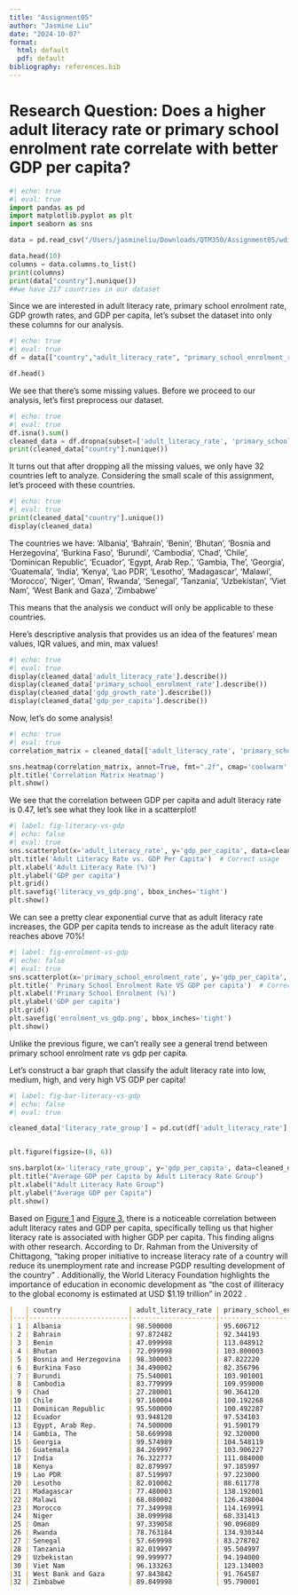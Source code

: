 ```yaml
---
title: "Assignment05"
author: "Jasmine Liu"
date: "2024-10-07"
format:
  html: default
  pdf: default
bibliography: references.bib
---
```

# Research Question: Does a higher adult literacy rate or primary school enrolment rate correlate with better GDP per capita?
```python
#| echo: true
#| eval: true
import pandas as pd
import matplotlib.pyplot as plt
import seaborn as sns

data = pd.read_csv("/Users/jasmineliu/Downloads/QTM350/Assignment05/wdi.csv")

data.head(10)
columns = data.columns.to_list()
print(columns)
print(data["country"].nunique()) 
##we have 217 countries in our dataset
```

Since we are interested in adult literacy rate, primary school enrolment rate, GDP growth rates, and GDP per capita, let's subset the dataset into only these columns for our analysis.

```python
#| echo: true
#| eval: true
df = data[["country","adult_literacy_rate", "primary_school_enrolment_rate", "gdp_growth_rate", "gdp_per_capita"]]

df.head()
```

We see that there's some missing values. Before we proceed to our analysis, let's first preprocess our dataset.

```python
#| echo: true
#| eval: true
df.isna().sum()
cleaned_data = df.dropna(subset=['adult_literacy_rate', 'primary_school_enrolment_rate', 'gdp_growth_rate', 'gdp_per_capita'])
print(cleaned_data["country"].nunique())
```

It turns out that after dropping all the missing values, we only have 32 countries left to analyze. Considering the small scale of this assignment, let's proceed with these countries.

```python
#| echo: true
#| eval: true
print(cleaned_data["country"].unique())
display(cleaned_data)
```

The countries we have:     'Albania', 'Bahrain', 'Benin', 'Bhutan', 'Bosnia and Herzegovina',
    'Burkina Faso', 'Burundi', 'Cambodia', 'Chad', 'Chile',
    'Dominican Republic', 'Ecuador', 'Egypt, Arab Rep.', 'Gambia, The',
    'Georgia', 'Guatemala', 'India', 'Kenya', 'Lao PDR', 'Lesotho',
    'Madagascar', 'Malawi', 'Morocco', 'Niger', 'Oman', 'Rwanda',
    'Senegal', 'Tanzania', 'Uzbekistan', 'Viet Nam',
    'West Bank and Gaza', 'Zimbabwe'


This means that the analysis we conduct will only be applicable to these countries.


Here's descriptive analysis that provides us an idea of the features' mean values, IQR values, and min, max values!
```python
#| echo: true
#| eval: true
display(cleaned_data['adult_literacy_rate'].describe())
display(cleaned_data['primary_school_enrolment_rate'].describe())
display(cleaned_data['gdp_growth_rate'].describe())
display(cleaned_data['gdp_per_capita'].describe())
```


Now, let's do some analysis!
```python
#| echo: true
#| eval: true
correlation_matrix = cleaned_data[['adult_literacy_rate', 'primary_school_enrolment_rate', 'gdp_growth_rate', 'gdp_per_capita']].corr()

sns.heatmap(correlation_matrix, annot=True, fmt=".2f", cmap='coolwarm', square=True, cbar_kws={"shrink": .8})
plt.title('Correlation Matrix Heatmap')
plt.show()

```

We see that the correlation between GDP per capita and adult literacy rate is 0.47, let's see what they look like in a scatterplot!


```python
#| label: fig-literacy-vs-gdp
#| echo: false
#| eval: true
sns.scatterplot(x='adult_literacy_rate', y='gdp_per_capita', data=cleaned_data)
plt.title('Adult Literacy Rate vs. GDP Per Capita')  # Correct usage
plt.xlabel('Adult Literacy Rate (%)')
plt.ylabel('GDP per capita')
plt.grid()
plt.savefig('literacy_vs_gdp.png', bbox_inches='tight')
plt.show()
```

We can see a pretty clear exponential curve that as adult literacy rate increases, the GDP per capita tends to increase as the adult literacy rate reaches above 70%!

```python
#| label: fig-enrolment-vs-gdp
#| echo: false
#| eval: true
sns.scatterplot(x='primary_school_enrolment_rate', y='gdp_per_capita', data=cleaned_data)
plt.title(' Primary School Enrolment Rate VS GDP per capita')  # Correct usage
plt.xlabel('Primary School Enrolment (%)')
plt.ylabel('GDP per capita')
plt.grid()
plt.savefig('enrolment_vs_gdp.png', bbox_inches='tight')
plt.show()

```

Unlike the previous figure, we can't really see a general trend between primary school enrolment rate vs gdp per capita.

Let's construct a bar graph that classify the adult literacy rate into low, medium, high, and very high VS GDP per capita!

```python
#| label: fig-bar-literacy-vs-gdp
#| echo: false
#| eval: true

cleaned_data['literacy_rate_group'] = pd.cut(df['adult_literacy_rate'], bins=4, labels=["Low", "Medium", "High", "Very High"])


plt.figure(figsize=(8, 6))

sns.barplot(x='literacy_rate_group', y='gdp_per_capita', data=cleaned_data, palette='Blues')
plt.title("Average GDP per Capita by Adult Literacy Rate Group")
plt.xlabel("Adult Literacy Rate Group")
plt.ylabel("Average GDP per Capita")
plt.show()

```

Based on [Figure 1](#fig-literacy-vs-gdp) and [Figure 3](#fig-bar-literacy-vs-gdp), there is a noticeable correlation between adult literacy rates and GDP per capita, specifically telling us that higher literacy rate is associated with higher GDP per capita. This finding aligns with other research. According to Dr. Rahman from the University of Chittagong, "taking proper initiative to  increase literacy rate of  a country will reduce its unemployment rate and increase PGDP resulting development of the country" \cite{inproceedings}. Additionally,  the World Literacy Foundation highlights the importance of education in economic development as "the cost of illiteracy to the global economy is estimated at USD $1.19 trillion" in 2022 \cite{cree2022}.

```markdown
|   | country                 | adult_literacy_rate | primary_school_enrolment_rate | gdp_growth_rate | gdp_per_capita  |
|---|-------------------------|---------------------|-------------------------------|-----------------|-----------------|
| 1 | Albania                 | 98.500000           | 95.606712                      | 4.856402        | 6810.114041     |
| 2 | Bahrain                 | 97.872482           | 92.344193                      | 4.891500        | 30146.925026    |
| 3 | Benin                   | 47.099998           | 113.048912                     | 6.253245        | 1304.994797     |
| 4 | Bhutan                  | 72.099998           | 103.800003                     | 5.213868        | 3704.018395     |
| 5 | Bosnia and Herzegovina  | 98.300003           | 87.822220                      | 4.226811        | 7587.588173     |
| 6 | Burkina Faso            | 34.490002           | 82.356796                      | 1.777915        | 830.043966      |
| 7 | Burundi                 | 75.540001           | 103.901001                     | 1.848999        | 259.025031      |
| 8 | Cambodia                | 83.779999           | 109.959000                     | 5.239810        | 1759.608023     |
| 9 | Chad                    | 27.280001           | 90.364120                      | 2.804341        | 699.463254      |
|10 | Chile                   | 97.160004           | 100.192268                     | 2.058740        | 15411.173954    |
|11 | Dominican Republic      | 95.500000           | 100.492287                     | 4.858324        | 10111.245711    |
|12 | Ecuador                 | 93.948120           | 97.534103                      | 6.186139        | 6476.644575     |
|13 | Egypt, Arab Rep.        | 74.500000           | 91.590179                      | 6.587846        | 4295.407496     |
|14 | Gambia, The             | 58.669998           | 92.320000                      | 4.917821        | 803.808655      |
|15 | Georgia                 | 99.574989           | 104.548119                     | 10.958532       | 6729.846599     |
|16 | Guatemala               | 84.269997           | 103.906227                     | 4.118004        | 5473.208564     |
|17 | India                   | 76.322777           | 111.084000                     | 6.987039        | 2366.309609     |
|18 | Kenya                   | 82.879997           | 97.185997                      | 4.846635        | 2099.298568     |
|19 | Lao PDR                 | 87.519997           | 97.223000                      | 2.707427        | 2054.430781     |
|20 | Lesotho                 | 82.010002           | 88.611778                      | 1.285504        | 992.857328      |
|21 | Madagascar              | 77.480003           | 138.192001                     | 3.796199        | 516.772197      |
|22 | Malawi                  | 68.080002           | 126.438004                     | 0.923450        | 643.433196      |
|23 | Morocco                 | 77.349998           | 114.169991                     | 1.258544        | 3441.991455     |
|24 | Niger                   | 38.099998           | 68.331413                      | 11.900000       | 588.899048      |
|25 | Oman                    | 97.339058           | 90.096809                      | 4.311254        | 25056.794861    |
|26 | Rwanda                  | 78.763184           | 134.930344                     | 8.157734        | 966.571293      |
|27 | Senegal                 | 57.669998           | 83.278702                      | 3.821856        | 1594.985153     |
|28 | Tanzania                | 82.019997           | 95.504997                      | 4.566006        | 1193.359619     |
|29 | Uzbekistan              | 99.999977           | 94.194000                      | 5.668817        | 2276.161233     |
|30 | Viet Nam                | 96.133263           | 123.134003                     | 8.123514        | 4179.011790     |
|31 | West Bank and Gaza      | 97.843842           | 91.764587                      | 4.082760        | 3799.955270     |
|32 | Zimbabwe                | 89.849998           | 95.790001                      | 6.522375        | 1676.821489     |
```
